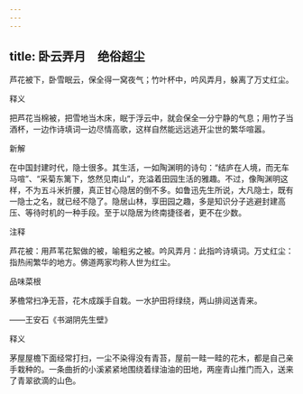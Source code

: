 ```yaml
---
---
---
```

title: 卧云弄月　绝俗超尘
---



芦花被下，卧雪眠云，保全得一窝夜气；竹叶杯中，吟风弄月，躲离了万丈红尘。

释义

把芦花当棉被，把雪地当木床，眠于浮云中，就会保全一分宁静的气息；用竹子当酒杯，一边作诗填词一边尽情高歌，这样自然能远远逃开尘世的繁华喧嚣。

新解

在中国封建时代，隐士很多。其生活，一如陶渊明的诗句：“结庐在人境，而无车马喧”、“采菊东篱下，悠然见南山”，充溢着田园生活的雅趣。不过，像陶渊明这样，不为五斗米折腰，真正甘心隐居的倒不多。如鲁迅先生所说，大凡隐士，既有一隐士之名，就已经不隐了。隐居山林，享田园之趣，多是知识分子逃避封建高压、等待时机的一种手段。至于以隐居为终南捷径者，更不在少数。

注释

芦花被：用芦苇花絮做的被，喻粗劣之被。吟风弄月：此指吟诗填词。万丈红尘：指热闹繁华的地方。佛道两家均称人世为红尘。

品味菜根

茅檐常扫净无苔，花木成蹊手自栽。一水护田将绿绕，两山排闼送青来。

——王安石《书湖阴先生壁》

释义

茅屋屋檐下面经常打扫，一尘不染得没有青苔，屋前一畦一畦的花木，都是自己亲手栽种的。一条曲折的小溪紧紧地围绕着绿油油的田地，两座青山推门而入，送来了青翠欲滴的山色。